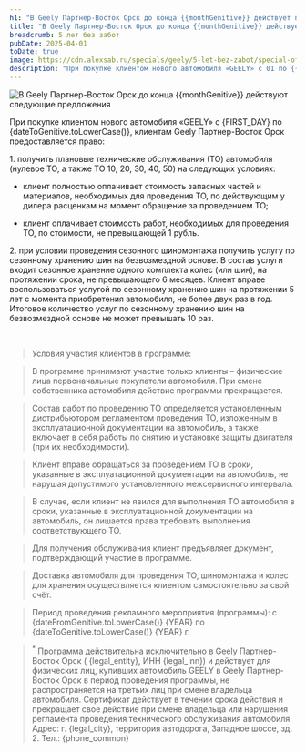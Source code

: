 ```yaml
---
h1: "В Geely Партнер-Восток Орск до конца {{monthGenitive}} действует предложение: «5 лет без забот!»"
title: "В Geely Партнер-Восток Орск до конца {{monthGenitive}} действует предложение: «5 лет без забот!»"
breadcrumb: 5 лет без забот
pubDate: 2025-04-01
toDate: true
image: https://cdn.alexsab.ru/specials/geely/5-let-bez-zabot/special-offer-640x900.webp
description: "При покупке клиентом нового автомобиля «GEELY» с 01 по {{lastDay}} {{monthGenitive}}, для клиентов Geely Партнер-Восток Орск действует предложение: «5 лет без забот!»"
---
```



<picture>
	<source media="(min-width: 942px)" srcset="https://cdn.alexsab.ru/specials/geely/5-let-bez-zabot/special-offer-1920x990.webp" />
	<img src="https://cdn.alexsab.ru/specials/geely/5-let-bez-zabot/special-offer-640x900.webp" class="w-full mb-10" alt="В Geely Партнер-Восток Орск до конца {{monthGenitive}} действуют следующие предложения" />
</picture>

При покупке клиентом нового автомобиля «GEELY» с {FIRST_DAY} по {dateToGenitive.toLowerCase()}, клиентам Geely Партнер-Восток Орск предоставляется право:

1\. получить плановые технические обслуживания (ТО) автомобиля (нулевое ТО, а также ТО 10, 20, 30, 40, 50) на следующих условиях:

  - клиент полностью оплачивает стоимость запасных частей и материалов, необходимых для проведения ТО, по действующим у дилера расценкам на момент обращение за проведением ТО;

  - клиент оплачивает стоимость работ, необходимых для проведения ТО, по стоимости, не превышающей 1 рубль.

2\. при условии проведения сезонного шиномонтажа получить услугу по сезонному хранению шин на безвозмездной основе. В состав услуги входит сезонное хранение одного комплекта колес (или шин), на протяжении срока, не превышающего 6 месяцев. Клиент вправе воспользоваться услугой по сезонному хранению шин на протяжении 5 лет с момента приобретения автомобиля, не более двух раз в год. Итоговое количество услуг по сезонному хранению шин на безвозмездной основе не может превышать 10 раз.

<br/>

<SpecialSalonsInfo dataFormName="Узнать подробнее. Специальные предложения" />

> Условия участия клиентов в программе:

> В программе принимают участие только клиенты – физические лица первоначальные покупатели автомобиля. При смене собственника автомобиля действие программы прекращается.

> Состав работ по проведению ТО определяется установленным дистрибьютором регламентом проведения ТО, изложенным в эксплуатационной документации на автомобиль, а также включает в себя работы по снятию и установке защиты двигателя (при их необходимости).

> Клиент вправе обращаться за проведением ТО в сроки, указанные в эксплуатационной документации на автомобиль, не нарушая допустимого установленного межсервисного интервала.

> В случае, если клиент не явился для выполнения ТО автомобиля в сроки, указанные в эксплуатационной документации на автомобиль, он лишается права требовать выполнения соответствующего ТО.

> Для получения обслуживания клиент предъявляет документ, подтверждающий участие в программе.

> Доставка автомобиля для проведения ТО, шиномонтажа и колес для хранения осуществляется клиентом самостоятельно за свой счёт.

> Период проведения рекламного мероприятия (программы): с {dateFromGenitive.toLowerCase()} {YEAR} по {dateToGenitive.toLowerCase()} {YEAR} г.

><sup>*</sup> Программа действительна исключительно в Geely Партнер-Восток Орск ( {legal_entity}, ИНН {legal_inn}) и действует для физических лиц, купивших автомобиль GEELY в Geely Партнер-Восток Орск в период проведения программы, не распространяется на третьих лиц при смене владельца автомобиля. Сертификат действует в течении срока действия и прекращает свое действие при смене владельца или нарушения регламента проведения технического обслуживания автомобиля.
Адрес: г. {legal_city}, территория автодорога, Западное шоссе, зд. 2. Тел.: {phone_common}